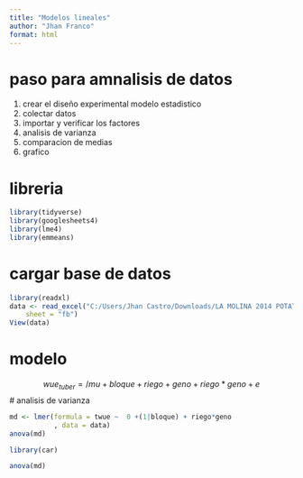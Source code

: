 ```yaml
---
title: "Modelos lineales"
author: "Jhan Franco"
format: html
---
```

# paso para amnalisis de  datos
1. crear el diseño experimental  modelo estadistico
2. colectar datos
3. importar y verificar los factores
4. analisis de varianza 
5. comparacion de medias
6. grafico

# libreria 
```r
library(tidyverse)
library(googlesheets4)
library(lme4)
library(emmeans)
```

# cargar base de datos 


```r
library(readxl)
data <- read_excel("C:/Users/Jhan Castro/Downloads/LA MOLINA 2014 POTATO WUE (FB) (1).csv", 
    sheet = "fb")
View(data)
```


# modelo
$$ wue_{tuber}= /mu + bloque +riego + geno +riego*geno + e$$
# analisis de varianza 

```r

md <- lmer(formula = twue ~  0 +(1|bloque) + riego*geno
           , data = data)
anova(md)

library(car)

anova(md)



```










